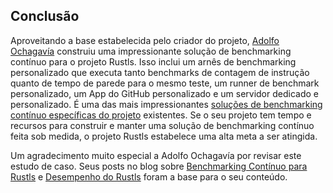 ## Conclusão

Aproveitando a base estabelecida pelo criador do projeto,
[Adolfo Ochagavía][aochagavia] construiu uma impressionante solução de benchmarking contínuo para o projeto Rustls.
Isso inclui um arnês de benchmarking personalizado que executa tanto benchmarks de contagem de instrução quanto de tempo de parede para o mesmo teste,
um runner de benchmark personalizado, um App do GitHub personalizado e um servidor dedicado e personalizado.
É uma das mais impressionantes [soluções de benchmarking contínuo específicas do projeto][prior art] existentes.
Se o seu projeto tem tempo e recursos para construir e manter uma solução de benchmarking contínuo feita sob medida,
o projeto Rustls estabelece uma alta meta a ser atingida.

Um agradecimento muito especial a Adolfo Ochagavía por revisar este estudo de caso.
Seus posts no blog sobre [Benchmarking Contínuo para Rustls][Benchmarking contínuo para Rustls]
e [Desempenho do Rustls][performance do Rustls] foram a base para o seu conteúdo.

[aochagavia]: https://github.com/aochagavia
[prior art]: /docs/pt/reference/prior-art/#project-specific
[Benchmarking contínuo para Rustls]: https://ochagavia.nl/blog/continuous-benchmarking-for-rustls/
[performance do Rustls]: https://www.memorysafety.org/blog/rustls-performance/